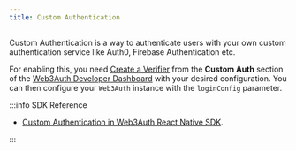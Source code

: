 ```yaml
---
title: Custom Authentication
---
```


Custom Authentication is a way to authenticate users with your own custom authentication service like Auth0, Firebase Authentication etc.

For enabling this, you need [Create a Verifier](/custom-authentication/verifiers) from the **Custom Auth** section of the
[Web3Auth Developer Dashboard](https://dashboard.web3auth.io) with your desired configuration. You can then configure your `Web3Auth` instance with
the `loginConfig` parameter.

:::info SDK Reference

- [Custom Authentication in Web3Auth React Native SDK](/sdk/react-native/custom-authentication).

:::

